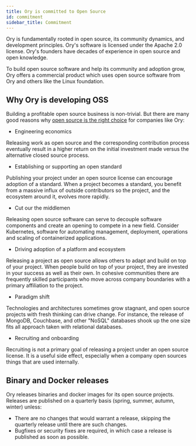 ```yaml
---
title: Ory is committed to Open Source
id: commitment
sidebar_title: Commitment
---
```


Ory is fundamentally rooted in open source, its community dynamics, and development principles. Ory's software is licensed under
the Apache 2.0 license. Ory's founders have decades of experience in open source and open knowledge.

To build open source software and help its community and adoption grow, Ory offers a commercial product which uses open source
software from Ory and others like the Linux foundation.

## Why Ory is developing OSS

Building a profitable open source business is non-trivial. But there are many good reasons why
[open source is the right choice](https://opensource.google/documentation/reference/why) for companies like Ory:

- Engineering economics

Releasing work as open source and the corresponding contribution process eventually result in a higher return on the initial
investment made versus the alternative closed source process.

- Establishing or supporting an open standard

Publishing your project under an open source license can encourage adoption of a standard. When a project becomes a standard, you
benefit from a massive influx of outside contributors so the project, and the ecosystem around it, evolves more rapidly.

- Cut our the middlemen

Releasing open source software can serve to decouple software components and create an opening to compete in a new field. Consider
Kubernetes, software for automating management, deployment, operations and scaling of containerized applications.

- Driving adoption of a platform and ecosystem

Releasing a project as open source allows others to adapt and build on top of your project. When people build on top of your
project, they are invested in your success as well as their own. In cohesive communities there are frequently skilled participants
who move across company boundaries with a primary affiliation to the project.

- Paradigm shift

Technologies and architectures sometimes grow stagnant, and open source projects with fresh thinking can drive change. For
instance, the release of MongoDB, Couchbase, and other "NoSQL" databases shook up the one size fits all approach taken with
relational databases.

- Recruiting and onboarding

Recruiting is not a primary goal of releasing a project under an open source license. It is a useful side effect, especially when
a company open sources things that are used internally.

## Binary and Docker releases

Ory releases binaries and docker images for its open source projects. Releases are published on a quarterly basis (spring, summer,
autumn, winter) unless:

- There are no changes that would warrant a release, skipping the quarterly release until there are such changes.
- Bugfixes or security fixes are required, in which case a release is published as soon as possible.
